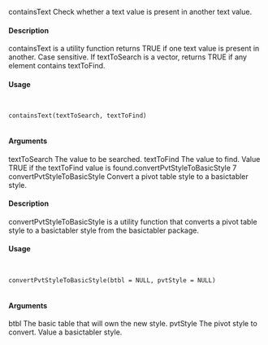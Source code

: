containsText
Check whether a text value is present in another text value.

#### Description

containsText is a utility function returns TRUE if one text value is present in another. Case
sensitive. If textToSearch is a vector, returns TRUE if any element contains textToFind.

#### Usage
<pre><code>

containsText(textToSearch, textToFind)

</code></pre>
#### Arguments

textToSearch The value to be searched.
textToFind The value to find.
Value
TRUE if the textToFind value is found.convertPvtStyleToBasicStyle
7
convertPvtStyleToBasicStyle
Convert a pivot table style to a basictabler style.

#### Description

convertPvtStyleToBasicStyle is a utility function that converts a pivot table style to a basictabler
style from the basictabler package.

#### Usage
<pre><code>

convertPvtStyleToBasicStyle(btbl = NULL, pvtStyle = NULL)

</code></pre>
#### Arguments

btbl The basic table that will own the new style.
pvtStyle The pivot style to convert.
Value
a basictabler style.
